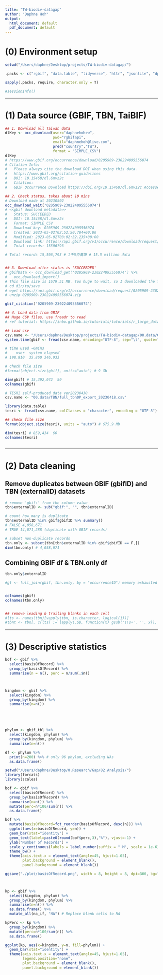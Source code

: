 ```yaml
---
title: "TW-biodiv-datagap"
author: "Daphne Hoh"
output:
  html_document: default
  pdf_document: default
---
```


# (0) Environment setup
```r
setwd("/Users/daphne/Desktop/projects/TW-biodiv-datagap/")

.packs <- c("rgbif", "data.table", "tidyverse", "httr", "jsonlite", "dplyr")

sapply(.packs, require, character.only = T)

#sessionInfo()
```


-----


# (1) Data source (GBIF, TBN, TaiBIF)
```r
## 1. Download all Taiwan data
dlKey <- occ_download(user="daphnehohzw", 
                      pwd="rgbifapi", 
                      email="daphnehoh@live.com",
                      pred("country","TW"),
                      format = "SIMPLE_CSV") 
dlKey 
# https://www.gbif.org/occurrence/download/0205909-230224095556074
# Citation Info:  
#   Please always cite the download DOI when using this data.
#   https://www.gbif.org/citation-guidelines
#   DOI: 10.15468/dl.6mvz2c
#   Citation:
#   GBIF Occurrence Download https://doi.org/10.15468/dl.6mvz2c Accessed from R via rgbif (https://github.com/ropensci/rgbif) on 2023-05-02

## 2. Check status, takes about 10 mins
# Download made at 20230502
occ_download_wait('0205909-230224095556074')
# <<gbif download metadata>>
#   Status: SUCCEEDED
#   DOI: 10.15468/dl.6mvz2c
#   Format: SIMPLE_CSV
#   Download key: 0205909-230224095556074
#   Created: 2023-05-02T02:52:50.704+00:00
#   Modified: 2023-05-02T03:02:32.235+00:00
#   Download link: https://api.gbif.org/v1/occurrence/download/request/0205909-230224095556074.zip
#   Total records: 15506793

# Total records 15,506,793 # 1千5百萬筆 # 15.5 million data


## 3. Download after status is 'SUCCEEDED'
# gbifData <- occ_download_get('0205909-230224095556074') %>%
#   occ_download_import()
# This file size is 1679.51 MB. Too huge to wait, so I downloaded the file using wget in Terminal
# cd dir/to/save
# wget https://api.gbif.org/v1/occurrence/download/request/0205909-230224095556074.zip
# unzip 0205909-230224095556074.zip

gbif_citation('0205909-230224095556074')

## 4. Load data from GBIF
## Huge CSV files, use freadr to read
# ref tutorial: https://inbo.github.io/tutorials/tutorials/r_large_data_files_handling/

## load csv
csv.name <- "/Users/daphne/Desktop/projects/TW-biodiv-datagap/00.data/GBIF/0205909-230224095556074.csv"
system.time(gbif <- fread(csv.name, encoding="UTF-8", sep="\t", quote="", fill=TRUE, colClasses="character"))

# time used ~6mins
#    user  system elapsed 
# 198.810  35.860 346.933 

# check file size
#format(object.size(gbif), units="auto") # 9 Gb

dim(gbif) # 15,392,072  50
colnames(gbif)
```

```r
# TESRI self-produced data ver20230430
csv.name <- "00.data/TBN/full_tbnOP_export_20230418.csv"

library(data.table)
tesri <- fread(csv.name, colClasses = "character", encoding = "UTF-8")

## check file size
format(object.size(tesri), units = "auto") # 675.9 Mb

dim(tesri) # 859,434  60
colnames(tesri)
```

```r
```


-----


# (2) Data cleaning
## Remove duplicates between GBIF (gbifID) and TBN (externalID) datasets
```r
# remove 'gbif:' from the column value
tbn$externalID <- sub("gbif:", "", tbn$externalID)

# count how many is duplicate
tbn$externalID %in% gbif$gbifID %>% summary()
# FALSE 4,058,671
# TRUE 14,071,288 (duplicate with GBIF records)

# subset non-duplicate records
tbn.only <- subset(tbn[tbn$externalID %in% gbif$gbifID == F,])
dim(tbn.only) # 4,058,671

```

## Combining GBIF df & TBN.only df
```r
tbn.only$externalID

#gt <- full_join(gbif, tbn.only, by = "occurrenceID") memory exhausted


colnames(gbif)
colnames(tbn.only)


## remove leading & trailing blanks in each cell
#lts <- names(tbn)[vapply(tbn, is.character, logical(1))]
#tbnt <- tbn[, c(lts) := lapply(.SD, function(x) gsub('\\s+', '', x)), .SDcols = lts]
```


-----

# (3) Descriptive statistics 
```r
bof <- gbif %>%
  select(basisOfRecord) %>%
  group_by(basisOfRecord) %>%
  summarise(n = n(), perc = n/sum(.$n))



kingdom <- gbif %>%
  select(kingdom) %>%
  group_by(kingdom) %>%
  summarise(n=n())





phylum <- gbif_tbl %>%
  select(kingdom, phylum) %>%
  group_by(kingdom, phylum) %>%
  summarise(n=n())

df <- phylum %>% 
  print(n=200) %>% # only 96 phylum, excluding NAs
  as.data.frame()
```

```r
setwd("/Users/daphne/Desktop/0.Research/Gap/02.Analysis/")
library(forcats)
library(scales)

bof <- gbif %>%
  select(basisOfRecord) %>%
  group_by(basisOfRecord) %>%
  summarise(n=n()) %>%
  mutate(perc=n*100/sum(n)) %>%
  as.data.frame()

bof %>%
  mutate(basisOfRecord=fct_reorder(basisOfRecord, desc(n))) %>%
  ggplot(aes(x=basisOfRecord, y=n)) +
  geom_bar(stat="identity") +
  geom_text(label=paste0(round(bof$perc,3),"%"), vjust=-1) +
  ylab("Number of Records") +
  scale_y_continuous(labels = label_number(suffix = " M", scale = 1e-6)) +
  theme_bw() +
  theme(axis.text.x = element_text(angle=45, hjust=1.05),
        plot.background = element_blank(),
        panel.background = element_blank())

ggsave("./plot/basisOfRecord.png", width = 8, height = 8, dpi=300, bg="transparent")



kp <- gbif %>%
  select(kingdom, phylum) %>%
  group_by(kingdom, phylum) %>% 
  summarise(n=n()) %>%
  as.data.frame() %>%
  mutate_all(na_if, "NA") # Replace blank cells to NA

kpPerc <- kp %>%
  group_by(kingdom) %>%
  mutate(perc=n*100/sum(n)) %>%
  as.data.frame()

ggplot(kp, aes(x=kingdom, y=n, fill=phylum)) +
  geom_bar(stat="identity") +
  theme(axis.text.x = element_text(angle=45, hjust=1.05),
        legend.position="none",
        plot.background = element_blank(),
        panel.background = element_blank())



```

